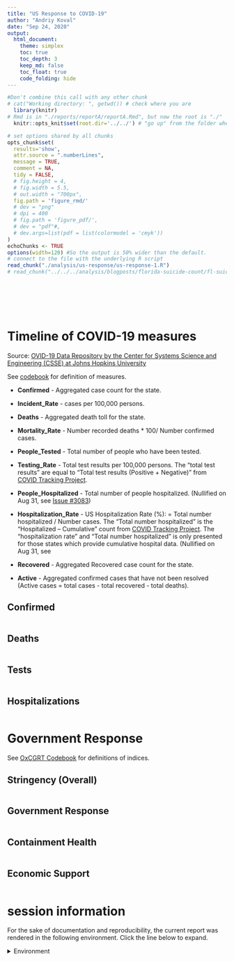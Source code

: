 ```yaml
---
title: "US Response to COVID-19"
author: "Andriy Koval"
date: "Sep 24, 2020"
output:
  html_document:
    theme: simplex
    toc: true
    toc_depth: 3
    keep_md: false
    toc_float: true
    code_folding: hide
---
```


<!-- These two chunks should be added in the beginning of every .Rmd that you want to source an .R script -->
<!--  The 1st mandatory chunck  -->
<!--  Set the working directory to the repository's base directory -->
```r
#Don't combine this call with any other chunk 
# cat("Working directory: ", getwd()) # check where you are
  library(knitr)
# Rmd is in "./reports/reportA/reportA.Rmd", but now the root is "./"
  knitr::opts_knit$set(root.dir='../../') # "go up" from the folder where this .Rmd is save until you arrive at the root/working directory
```

<!--  The 2nd mandatory chunck  -->
<!-- Set the report-wide options, and point to the external code file. -->
```r
# set options shared by all chunks
opts_chunk$set(
  results='show', 
  attr.source = ".numberLines",
  message = TRUE,
  comment = NA, 
  tidy = FALSE,
  # fig.height = 4, 
  # fig.width = 5.5, 
  # out.width = "700px",
  fig.path = 'figure_rmd/'     
  # dev = "png"
  # dpi = 400
  # fig.path = 'figure_pdf/',     
  # dev = "pdf"#,
  # dev.args=list(pdf = list(colormodel = 'cmyk'))
)
echoChunks <- TRUE
options(width=120) #So the output is 50% wider than the default.
# connect to the file with the underlying R script  
read_chunk("./analysis/us-response/us-response-1.R")
# read_chunk("../../../analysis/blogposts/florida-suicide-count/fl-suicide-count.R")
```


```r
```

```r
```

```r
```
 
```r
```


```r
```

```r
```

# Timeline of COVID-19 measures

Source: [OVID-19 Data Repository by the Center for Systems Science and Engineering (CSSE) at Johns Hopkins University](https://github.com/CSSEGISandData/COVID-19)

See [codebook](https://github.com/CSSEGISandData/COVID-19/tree/master/csse_covid_19_data#usa-daily-state-reports-csse_covid_19_daily_reports_us) for definition of measures. 

* <b>Confirmed</b> - Aggregated case count for the state.
* <b>Incident_Rate</b> - cases per 100,000 persons.

* <b>Deaths</b> - Aggregated death toll for the state.
* <b>Mortality_Rate</b> - Number recorded deaths * 100/ Number confirmed cases.

* <b>People_Tested</b> - Total number of people who have been tested.
* <b>Testing_Rate</b> - Total test results per 100,000 persons. The "total test results" are equal to "Total test results (Positive + Negative)" from [COVID Tracking Project](https://covidtracking.com/).

* <b>People_Hospitalized</b> - Total number of people hospitalized. (Nullified on Aug 31, see [Issue #3083](https://github.com/CSSEGISandData/COVID-19/issues/3083))
* <b>Hospitalization_Rate</b> - US Hospitalization Rate (%): = Total number hospitalized / Number cases. The "Total number hospitalized" is the "Hospitalized – Cumulative" count from [COVID Tracking Project](https://covidtracking.com/). The "hospitalization rate" and "Total number hospitalized" is only presented for those states which provide cumulative hospital data. (Nullified on Aug 31, see 

* <b>Recovered</b> - Aggregated Recovered case count for the state.
* <b>Active</b> - Aggregated confirmed cases that have not been resolved (Active cases = total cases - total recovered - total deaths).

## Confirmed 

```r
```


## Deaths 

```r
```


## Tests

 
```r
```


## Hospitalizations

 
```r
```

  
# Government Response 

See [OxCGRT Codebook](https://github.com/OxCGRT/covid-policy-tracker/blob/master/documentation/codebook.md) for definitions of indices. 

## Stringency (Overall)

```r
```

## Government Response 

```r
```

## Containment Health

```r
```

## Economic Support

```r
```

session information
===========================================================================

For the sake of documentation and reproducibility, the current report was rendered in the following environment.  Click the line below to expand.

<details>
  <summary>Environment <span class="glyphicon glyphicon-plus-sign"></span></summary>
```r
if( requireNamespace("devtools", quietly = TRUE) ) {
  devtools::session_info()
} else {
  sessionInfo()
} 
```
